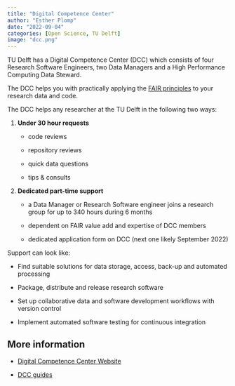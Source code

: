 ```yaml
---
title: "Digital Competence Center"
author: "Esther Plomp"
date: "2022-09-04"
categories: [Open Science, TU Delft]
image: "dcc.png"
---
```


TU Delft has a Digital Competence Center (DCC) which consists of four Research Software Engineers, two Data Managers and a High Performance Computing Data Steward.

The DCC helps you with practically applying the [FAIR principles](https://estherplomp.github.io/TNW-OS-support/posts/FAIR/) to your research data and code.

The DCC helps any researcher at the TU Delft in the following two ways:

1.  **Under 30 hour requests**

    -   code reviews

    -   repository reviews

    -   quick data questions

    -   tips & consults

2.  **Dedicated part-time support**

    -   a Data Manager or Research Software engineer joins a research group for up to 340 hours during 6 months

    -   dependent on FAIR value add and expertise of DCC members

    -   dedicated application form on DCC (next one likely September 2022)

Support can look like:

-   Find suitable solutions for data storage, access, back-up and automated processing

-   Package, distribute and release research software

-   Set up collaborative data and software development workflows with version control

-   Implement automated software testing for continuous integration

## More information

-   [Digital Competence Center Website](https://dcc.tudelft.nl/)

-   [DCC guides](https://tu-delft-dcc.github.io)
